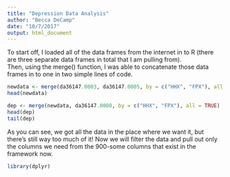 ```yaml
---
title: "Depression Data Analysis"
author: "Becca DeCamp"
date: "10/7/2017"
output: html_document
---
```

To start off, I loaded all of the data frames from the internet in to R (there are three separate data frames in total that I am pulling from). 
<br>Then, using the merge() function, I was able to concatenate those data frames in to one in two simple lines of code. 

```r
newdata <- merge(da36147.0003, da36147.0005, by = c("HHX", "FPX"), all = TRUE)
head(newdata)

dep <- merge(newdata, da36147.0008, by = c("HHX", "FPX"), all = TRUE)
head(dep)
tail(dep)

```

As you can see, we got all the data in the place where we want it, but there's still way too much of it! Now we will filter the data and pull out only the columns we need from the 900-some columns that exist in the framework now. 

```r
library(dplyr)

```

